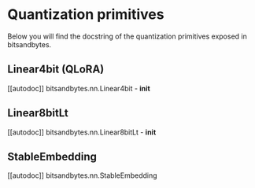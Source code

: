 # Quantization primitives

Below you will find the docstring of the quantization primitives exposed in bitsandbytes.

## Linear4bit (QLoRA)

[[autodoc]] bitsandbytes.nn.Linear4bit
    - __init__

## Linear8bitLt

[[autodoc]] bitsandbytes.nn.Linear8bitLt
    - __init__

## StableEmbedding

[[autodoc]] bitsandbytes.nn.StableEmbedding
